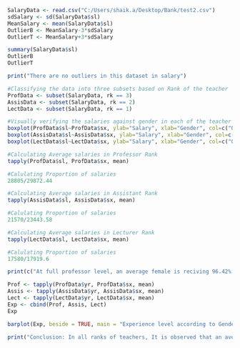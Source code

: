 ```{r}
SalaryData <- read.csv("C:/Users/shaik.a/Desktop/Bank/test2.csv")
sdSalary <- sd(SalaryData$sl)
MeanSalary <- mean(SalaryData$sl)
OutlierB <- MeanSalary-3*sdSalary
OutlierT <- MeanSalary+3*sdSalary
```
```{r}
summary(SalaryData$sl)
OutlierB
OutlierT
```
```{r}
print("There are no outliers in this dataset in salary")
```

```{r}
#Classifying the data into three subsets based on Rank of the teacher
ProfData <- subset(SalaryData, rk == 3)
AssisData <- subset(SalaryData, rk == 2)
LectData <- subset(SalaryData, rk == 1)

#Visually verifying the salaries against gender in each of the teacher ranks
boxplot(ProfData$sl~ProfData$sx, ylab="Salary", xlab="Gender", col=c("Orange", "Green"))
boxplot(AssisData$sl~AssisData$sx, ylab="Salary", xlab="Gender", col=c("Orange", "Green"))
boxplot(LectData$sl~LectData$sx, ylab="Salary", xlab="Gender", col=c("Orange", "Green"))
```
```{r}
#Calculating Average salaries in Professor Rank
tapply(ProfData$sl, ProfData$sx, mean)

```

```{r}
#Calulating Proportion of salaries
28805/29872.44
```
```{r}
#Calculating Average salaries in Assistant Rank
tapply(AssisData$sl, AssisData$sx, mean)
```

```{r}
#Calulating Proportion of salaries
21570/23443.58
```
```{r}
#Calculating Average salaries in Lecturer Rank
tapply(LectData$sl, LectData$sx, mean)
```
```{r}
#Calulating Proportion of salaries
17580/17919.6
```
```{r}
print(c("At full professor level, an average female is reciving 96.42% of the salary an average male receives.", "At Assistant level, an average female is reciving 92% of the salary an average male receives.", "At Lecturerer level, an average female is reciving 98.1% of the salary an average male receives."))
```
```{r}
Prof <- tapply(ProfData$yr, ProfData$sx, mean)
Assis <- tapply(AssisData$yr, AssisData$sx, mean)
Lect <- tapply(LectData$yr, LectData$sx, mean)
Exp <- cbind(Prof, Assis, Lect)
Exp
```
```{r}
barplot(Exp, beside = TRUE, main = "Experience level according to Gender", ylab = "Experience in Years", xlab = "Rank of the person" ,col=c("Orange", "green"), legend = rownames(Exp))
```


```{r}
print("Conclusion: In all ranks of teachers, It is observed that an average female has low experiance when compared to an averae male. This might be the reason behind the low avaerage salary of females.Hence there is no discrimation of salaries of teachers in a college")

```

